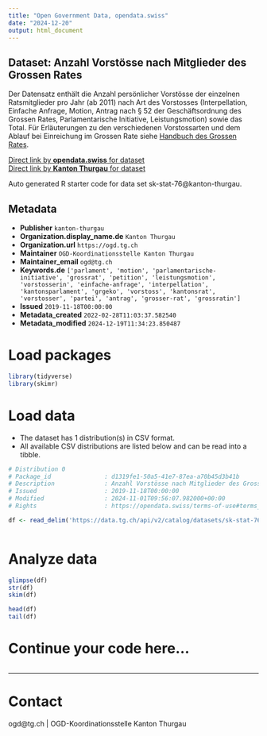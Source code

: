 ```yaml
---
title: "Open Government Data, opendata.swiss"
date: "2024-12-20"
output: html_document
---
```


## Dataset: Anzahl Vorstösse nach Mitglieder des Grossen Rates

Der Datensatz enthält die Anzahl persönlicher Vorstösse der einzelnen Ratsmitglieder pro Jahr (ab 2011) nach Art des Vorstosses (Interpellation, Einfache Anfrage, Motion, Antrag nach § 52 der Geschäftsordnung des Grossen Rates, Parlamentarische Initiative, Leistungsmotion) sowie das Total. Für Erläuterungen zu den verschiedenen Vorstossarten und dem Ablauf bei Einreichung im Grossen Rate siehe [Handbuch des Grossen Rates](https://parlament.tg.ch/geschaefte/handbuch-grosser-rat.html/12314).

[Direct link by **opendata.swiss** for dataset](https://opendata.swiss/de/dataset/vorstosse-im-grossen-rat-kanton-thurgau-anzahl-vorstosse-nach-mitglieder-des-grossen-rates)<br>
[Direct link by **Kanton Thurgau** for dataset](https://data.tg.ch/explore/dataset/sk-stat-76/)

Auto generated R starter code for data set sk-stat-76@kanton-thurgau.

## Metadata

- **Publisher** `kanton-thurgau`
- **Organization.display_name.de** `Kanton Thurgau`
- **Organization.url** `https://ogd.tg.ch`
- **Maintainer** `OGD-Koordinationsstelle Kanton Thurgau`
- **Maintainer_email** `ogd@tg.ch`
- **Keywords.de** `['parlament', 'motion', 'parlamentarische-initiative', 'grossrat', 'petition', 'leistungsmotion', 'vorstosserin', 'einfache-anfrage', 'interpellation', 'kantonsparlament', 'grgeko', 'vorstoss', 'kantonsrat', 'vorstosser', 'partei', 'antrag', 'grosser-rat', 'grossratin']`
- **Issued** `2019-11-18T00:00:00`
- **Metadata_created** `2022-02-28T11:03:37.582540`
- **Metadata_modified** `2024-12-19T11:34:23.850487`


# Load packages

```r

library(tidyverse)
library(skimr)

```

# Load data

-   The dataset has 1 distribution(s) in CSV format.
-   All available CSV distributions are listed below and can be read into a tibble.

```r

# Distribution 0
# Package_id               : d1319fe1-50a5-41e7-87ea-a70b45d3b41b
# Description              : Anzahl Vorstösse nach Mitglieder des Grossen Rates (csv)
# Issued                   : 2019-11-18T00:00:00
# Modified                 : 2024-11-01T09:56:07.982000+00:00
# Rights                   : https://opendata.swiss/terms-of-use#terms_by

df <- read_delim('https://data.tg.ch/api/v2/catalog/datasets/sk-stat-76/exports/csv?use_labels=true')



```

# Analyze data

```r

glimpse(df)
str(df)
skim(df)

head(df)
tail(df)

```

# Continue your code here...

```r

```

------------------------------------------------------------------------

# Contact

ogd@tg.ch | OGD-Koordinationsstelle Kanton Thurgau
